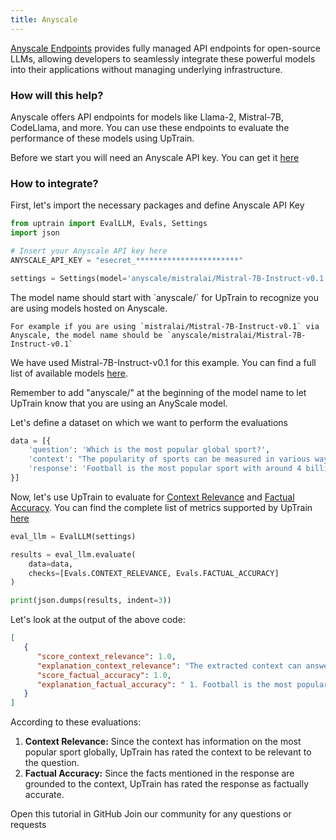 ```yaml
---
title: Anyscale
---
```

[Anyscale Endpoints](https://www.anyscale.com/) provides fully managed API endpoints for open-source LLMs, allowing developers to seamlessly integrate these powerful models into their applications without managing underlying infrastructure.

### How will this help?

Anyscale offers API endpoints for models like Llama-2, Mistral-7B, CodeLlama, and more.
You can use these endpoints to evaluate the performance of these models using UpTrain.

Before we start you will need an Anyscale API key. You can get it [here](https://app.endpoints.anyscale.com/credentials)

### How to integrate?

First, let's import the necessary packages and define Anyscale API Key

```python
from uptrain import EvalLLM, Evals, Settings
import json

# Insert your Anyscale API key here
ANYSCALE_API_KEY = "esecret_***********************"  

settings = Settings(model='anyscale/mistralai/Mistral-7B-Instruct-v0.1', anyscale_api_key=ANYSCALE_API_KEY)
```
<Note>
    The model name should start with `anyscale/` for UpTrain to recognize you are using models hosted on Anyscale.
    
    For example if you are using `mistralai/Mistral-7B-Instruct-v0.1` via Anyscale, the model name should be `anyscale/mistralai/Mistral-7B-Instruct-v0.1`
</Note>

We have used Mistral-7B-Instruct-v0.1 for this example. You can find a full list of available models [here](https://docs.endpoints.anyscale.com/category/supported-models).

<Info>Remember to add "anyscale/" at the beginning of the model name to let UpTrain know that you are using an AnyScale model.</Info>

Let's define a dataset on which we want to perform the evaluations

```python
data = [{
    'question': 'Which is the most popular global sport?',
    'context': "The popularity of sports can be measured in various ways, including TV viewership, social media presence, number of participants, and economic impact. Football is undoubtedly the world's most popular sport with major events like the FIFA World Cup and sports personalities like Ronaldo and Messi, drawing a followership of more than 4 billion people. Cricket is particularly popular in countries like India, Pakistan, Australia, and England. The ICC Cricket World Cup and Indian Premier League (IPL) have substantial viewership. The NBA has made basketball popular worldwide, especially in countries like the USA, Canada, China, and the Philippines. Major tennis tournaments like Wimbledon, the US Open, French Open, and Australian Open have large global audiences. Players like Roger Federer, Serena Williams, and Rafael Nadal have boosted the sport's popularity. Field Hockey is very popular in countries like India, Netherlands, and Australia. It has a considerable following in many parts of the world.",
    'response': 'Football is the most popular sport with around 4 billion followers worldwide'
}]
```

Now, let's use UpTrain to evaluate for [Context Relevance](/predefined-evaluations/context-awareness/context-relevance) and [Factual Accuracy](/predefined-evaluations/context-awareness/factual-accuracy). 
You can find the complete list of metrics supported by UpTrain [here](/predefined-evaluations)

```python
eval_llm = EvalLLM(settings)

results = eval_llm.evaluate(
    data=data,
    checks=[Evals.CONTEXT_RELEVANCE, Evals.FACTUAL_ACCURACY]
)

print(json.dumps(results, indent=3))
```

Let's look at the output of the above code:

```json
[
   {
      "score_context_relevance": 1.0,
      "explanation_context_relevance": "The extracted context can answer the given user query completely. The context mentions that football is undoubtedly the world's most popular sport, with major events like the FIFA World Cup and sports personalities like Ronaldo and Messi drawing a followership of more than 4 billion people. The context also provides data and statistics to support this claim, such as the number of TV viewers and social media followers for these events and personalities. Furthermore, the context mentions that cricket is particularly popular in countries like India, Pakistan, Australia, and England, and the NBA has made basketball popular worldwide. However, it doesn't provide any data or statistics to determine the global popularity of these sports or compare them with football.",
      "score_factual_accuracy": 1.0,
      "explanation_factual_accuracy": " 1. Football is the most popular sport.\nReasoning for yes: The context explicitly states that football is the world's most popular sport.\nReasoning for no: No arguments.\nJudgement: yes. as the context explicitly supports the fact.\n2. Around 4 billion people follow football worldwide.\nReasoning for yes: The context states that football has a followership of more than 4 billion people.\nReasoning for no: No arguments.\nJudgement: yes. as the context explicitly supports the fact.\n"
   }
]
```

According to these evaluations:
1. **Context Relevance:** Since the context has information on the most popular sport globally, UpTrain has rated the context to be relevant to the question.
2. **Factual Accuracy:** Since the facts mentioned in the response are grounded to the context, UpTrain has rated the response as factually accurate. 

<CardGroup cols={2}>
  <Card
    title="Tutorial"
    href="https://github.com/uptrain-ai/uptrain/blob/main/examples/integrations/llm_providers/anyscale.ipynb"
    icon="github"
    color="#808080"
  >
    Open this tutorial in GitHub
  </Card>
  <Card
    title="Have Questions?"
    href="https://join.slack.com/t/uptraincommunity/shared_invite/zt-1yih3aojn-CEoR_gAh6PDSknhFmuaJeg"
    icon="slack"
    color="#808080"
  >
    Join our community for any questions or requests
  </Card>
</CardGroup>

